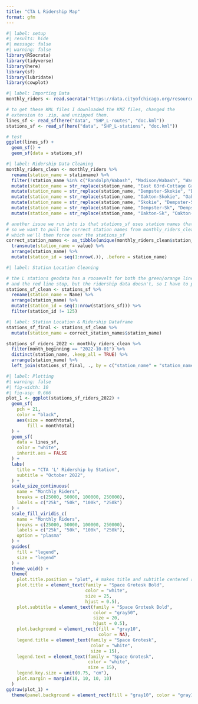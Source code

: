 ```yaml
---
title: "CTA L Ridership Map"
format: gfm
---
```


```r
#| label: setup
#| results: hide
#| message: false
#| warning: false
library(RSocrata)
library(tidyverse)
library(here)
library(sf)
library(lubridate)
library(cowplot)
```

```r
#| label: Importing Data
monthly_riders <- read.socrata("https://data.cityofchicago.org/resource/t2rn-p8d7.csv")

# to get these KML files I downloaded the KMZ files, changed the
# extension to .zip, and unzipped them.
lines_sf <- read_sf(here("data", "SHP_L-routes", "doc.kml")) 
stations_sf <- read_sf(here("data", "SHP_L-stations", "doc.kml"))

# test
ggplot(lines_sf) +
  geom_sf() + 
  geom_sf(data = stations_sf)
```

```r
#| label: Ridership Data Cleaning
monthly_riders_clean <- monthly_riders %>% 
  rename(station_name = stationame) %>% 
  filter(!station_name %in% c("Randolph/Wabash", "Madison/Wabash", "Washington/State", "Homan")) %>% 
  mutate(station_name = str_replace(station_name, "East 63rd-Cottage Grove", "Cottage Grove")) %>% 
  mutate(station_name = str_replace(station_name, "Dempster-Skokie", "Dempster-Sk")) %>% 
  mutate(station_name = str_replace(station_name, "Oakton-Skokie", "Oakton-Sk")) %>%
  mutate(station_name = str_replace(station_name, "Skokie", "Dempster-Sk")) %>% 
  mutate(station_name = str_replace(station_name, "Dempster-Sk", "Dempster-Skokie")) %>% 
  mutate(station_name = str_replace(station_name, "Oakton-Sk", "Oakton-Skokie"))

# another issue we run into is that stations_sf uses station names that overlap
# so we want to pull the correct station names from monthly_riders_clean
# which we'll then force over the stations_sf
correct_station_names <- as_tibble(unique(monthly_riders_clean$station_name)) %>% 
  transmute(station_name = value) %>% 
  arrange(station_name) %>% 
  mutate(station_id = seq(1:nrow(.)), .before = station_name)
```

```r
#| label: Station Location Cleaning

# the L stations geodata has a roosevelt for both the green/orange line stop,
# and the red line stop, but the ridership data doesn't, so I have to purge it
stations_sf_clean <- stations_sf %>%
  rename(station_name = Name) %>% 
  arrange(station_name) %>% 
  mutate(station_id = seq(1:nrow(stations_sf))) %>% 
  filter(station_id != 125)
```

```r
#| label: Station Location & Ridership Dataframe
stations_sf_final <- stations_sf_clean %>% 
  mutate(station_name = correct_station_names$station_name)

stations_sf_riders_2022 <- monthly_riders_clean %>% 
  filter(month_beginning == "2022-10-01") %>% 
  distinct(station_name, .keep_all = TRUE) %>% 
  arrange(station_name) %>% 
  left_join(stations_sf_final, ., by = c("station_name" = "station_name"))
```

```r
#| label: Plotting
#| warning: false
#| fig-width: 10
#| fig-asp: 0.666
plot_1 <- ggplot(stations_sf_riders_2022) + 
  geom_sf(
    pch = 21,
    color = "black",
    aes(size = monthtotal,
        fill = monthtotal)
  ) +
  geom_sf(
    data = lines_sf,
    color = "white",
    inherit.aes = FALSE
  ) +
  labs(
    title = "CTA 'L' Ridership by Station",
    subtitle = "October 2022",
  ) +
  scale_size_continuous(
    name = "Monthly Riders",
    breaks = c(25000, 50000, 100000, 250000),
    labels = c("25k", "50k", "100k", "250k")
  ) +
  scale_fill_viridis_c(
    name = "Monthly Riders",
    breaks = c(25000, 50000, 100000, 250000),
    labels = c("25k", "50k", "100k", "250k"),
    option = "plasma"
  ) +
  guides(
    fill = "legend",
    size = "legend"
  ) +
  theme_void() +
  theme(
    plot.title.position = "plot", # makes title and subtitle centered relative to plot, not panel
    plot.title = element_text(family = "Space Grotesk Bold",
                              color = "white",
                              size = 25,
                              hjust = 0.5),
    plot.subtitle = element_text(family = "Space Grotesk Bold",
                                 color = "gray50",
                                 size = 20,
                                 hjust = 0.5),
    plot.background = element_rect(fill = "gray10",
                                   color = NA),
    legend.title = element_text(family = "Space Grotesk",
                                color = "white",
                                size = 15),
    legend.text = element_text(family = "Space Grotesk",
                               color = "white",
                               size = 15),
    legend.key.size = unit(0.75, "cm"),
    plot.margin = margin(10, 10, 10, 10)
  )
ggdraw(plot_1) +
  theme(panel.background = element_rect(fill = "gray10", color = "gray10"))
```